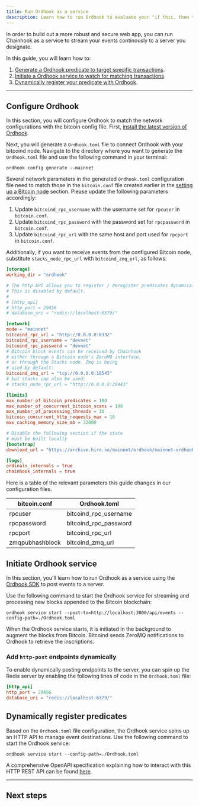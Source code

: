 ```yaml
---
title: Run Ordhook as a service
description: Learn how to run Ordhook to evaluate your "if this, then that" predicates for Ordinals.
---
```





In order to build out a more robust and secure web app, you can run Chainhook as a service to stream your events continously to a server you designate.

In this guide, you will learn how to:

1. [Generate a Ordhook predicate to target specific transactions](#configure-ordhook).
2. [Initiate a Ordhook service to watch for matching transactions](#initiate-a-ordhook-service).
3. [Dynamically register your predicate with Ordhook](#dynamically-register-predicates).

---

## Configure Ordhook

In this section, you will configure Ordhook to match the network configurations with the bitcoin config file. First, [install the latest version of Ordhook](/ordinals/ordhook/installation).

Next, you will generate a `Ordhook.toml` file to connect Ordhook with your bitcoind node. Navigate to the directory where you want to generate the `Ordhook.toml` file and use the following command in your terminal:

```console
ordhook config generate --mainnet
```

Several network parameters in the generated `Ordhook.toml` configuration file need to match those in the `bitcoin.conf` file created earlier in the [setting up a Bitcoin node](#setting-up-a-bitcoin-node) section. Please update the following parameters accordingly:

1. Update `bitcoind_rpc_username` with the username set for `rpcuser` in `bitcoin.conf`.
2. Update `bitcoind_rpc_password` with the password set for `rpcpassword` in `bitcoin.conf`.
3. Update `bitcoind_rpc_url` with the same host and port used for `rpcport` in `bitcoin.conf`.

Additionally, if you want to receive events from the configured Bitcoin node, substitute `stacks_node_rpc_url` with `bitcoind_zmq_url`, as follows:

```toml
[storage]
working_dir = "ordhook"

# The http API allows you to register / deregister predicates dynamically.
# This is disabled by default.
#
# [http_api]
# http_port = 20456
# database_uri = "redis://localhost:6379/"

[network]
mode = "mainnet"
bitcoind_rpc_url = "http://0.0.0.0:8332"
bitcoind_rpc_username = "devnet"
bitcoind_rpc_password = "devnet"
# Bitcoin block events can be received by Chainhook
# either through a Bitcoin node's ZeroMQ interface,
# or through the Stacks node. Zmq is being
# used by default:
bitcoind_zmq_url = "tcp://0.0.0.0:18543"
# but stacks can also be used:
# stacks_node_rpc_url = "http://0.0.0.0:20443"

[limits]
max_number_of_bitcoin_predicates = 100
max_number_of_concurrent_bitcoin_scans = 100
max_number_of_processing_threads = 16
bitcoin_concurrent_http_requests_max = 16
max_caching_memory_size_mb = 32000

# Disable the following section if the state
# must be built locally
[bootstrap]
download_url = "https://archive.hiro.so/mainnet/ordhook/mainnet-ordhook-sqlite-latest"

[logs]
ordinals_internals = true
chainhook_internals = true
```

Here is a table of the relevant parameters this guide changes in our configuration files.

| bitcoin.conf    | Ordhook.toml          |
| --------------- | --------------------- |
| rpcuser         | bitcoind_rpc_username |
| rpcpassword     | bitcoind_rpc_password |
| rpcport         | bitcoind_rpc_url      |
| zmqpubhashblock | bitcoind_zmq_url      |

## Initiate Ordhook service

In this section, you'll learn how to run Ordhook as a service using the [Ordhook SDK](https://github.com/hirosystems/ordhook/tree/develop/components/ordhook-sdk-js) to post events to a server.

Use the following command to start the Ordhook service for streaming and processing new blocks appended to the Bitcoin blockchain:

`ordhook service start --post-to=http://localhost:3000/api/events --config-path=./Ordhook.toml`

When the Ordhook service starts, it is initiated in the background to augment the blocks from Bitcoin. Bitcoind sends ZeroMQ notifications to Ordhook to retrieve the inscriptions.

### Add `http-post` endpoints dynamically

To enable dynamically posting endpoints to the server, you can spin up the Redis server by enabling the following lines of code in the `Ordhook.toml` file:

```toml
[http_api]
http_port = 20456
database_uri = "redis://localhost:6379/"
```

## Dynamically register predicates

Based on the `Ordhook.toml` file configuration, the Ordhook service spins up an HTTP API to manage event destinations. Use the following command to start the Ordhook service:

`ordhook service start --config-path=./Ordhook.toml`

A comprehensive OpenAPI specification explaining how to interact with this HTTP REST API can be found [here](https://github.com/hirosystems/ordhook/blob/develop/docs/ordhook-openapi.json).

---

## Next steps

<Cards>
  <Card
    href="/ordinals/ordhook/guides/stream-ordinals-activity"
    title="Stream Ordinals Activity"
    description="Learn how to stream Ordinals activity to a server."
  />
</Cards>